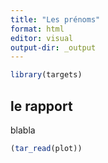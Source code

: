 ```yaml
---
title: "Les prénoms"
format: html
editor: visual
output-dir: _output
---
```


```r
library(targets)
```

## le rapport

blabla

```r
(tar_read(plot))
```
